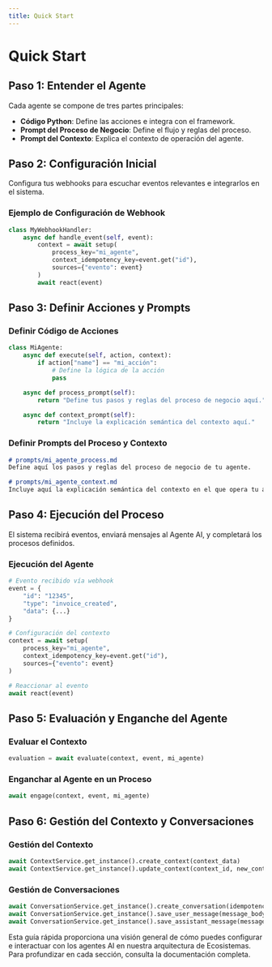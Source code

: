 ```yaml
---
title: Quick Start
---
```


# Quick Start

## Paso 1: Entender el Agente

Cada agente se compone de tres partes principales:
- **Código Python**: Define las acciones e integra con el framework.
- **Prompt del Proceso de Negocio**: Define el flujo y reglas del proceso.
- **Prompt del Contexto**: Explica el contexto de operación del agente.

## Paso 2: Configuración Inicial

Configura tus webhooks para escuchar eventos relevantes e integrarlos en el sistema.

### Ejemplo de Configuración de Webhook

```python
class MyWebhookHandler:
    async def handle_event(self, event):
        context = await setup(
            process_key="mi_agente",
            context_idempotency_key=event.get("id"),
            sources={"evento": event}
        )
        await react(event)
```

## Paso 3: Definir Acciones y Prompts

### Definir Código de Acciones

```python
class MiAgente:
    async def execute(self, action, context):
        if action["name"] == "mi_acción":
            # Define la lógica de la acción
            pass

    async def process_prompt(self):
        return "Define tus pasos y reglas del proceso de negocio aquí."

    async def context_prompt(self):
        return "Incluye la explicación semántica del contexto aquí."
```

### Definir Prompts del Proceso y Contexto

```markdown
# prompts/mi_agente_process.md
Define aquí los pasos y reglas del proceso de negocio de tu agente.
```

```markdown
# prompts/mi_agente_context.md
Incluye aquí la explicación semántica del contexto en el que opera tu agente.
```

## Paso 4: Ejecución del Proceso

El sistema recibirá eventos, enviará mensajes al Agente AI, y completará los procesos definidos.

### Ejecución del Agente

```python
# Evento recibido vía webhook
event = {
    "id": "12345",
    "type": "invoice_created",
    "data": {...}
}

# Configuración del contexto
context = await setup(
    process_key="mi_agente",
    context_idempotency_key=event.get("id"),
    sources={"evento": event}
)

# Reaccionar al evento
await react(event)
```

## Paso 5: Evaluación y Enganche del Agente

### Evaluar el Contexto

```python
evaluation = await evaluate(context, event, mi_agente)
```

### Enganchar al Agente en un Proceso

```python
await engage(context, event, mi_agente)
```

## Paso 6: Gestión del Contexto y Conversaciones

### Gestión del Contexto

```python
await ContextService.get_instance().create_context(context_data)
await ContextService.get_instance().update_context(context_id, new_context_data)
```

### Gestión de Conversaciones

```python
await ConversationService.get_instance().create_conversation(idempotency_key, channel, context_uid)
await ConversationService.get_instance().save_user_message(message_body, author_uid, conversation_uid, context_uid)
await ConversationService.get_instance().save_assistant_message(message_body, conversation_uid, context_uid)
```

Esta guía rápida proporciona una visión general de cómo puedes configurar e interactuar con los agentes AI en nuestra arquitectura de Ecosistemas. Para profundizar en cada sección, consulta la documentación completa.